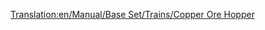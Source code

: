 [[Translation:en/Manual/Base Set/Trains/Copper Ore Hopper]]
{{es/Manual/Base Set/Trains/Vagones|Imagen=[[File:en/Manual/Base Set/Trains/Copperorehopper.png]]
|Nombre=Vagoneta de Mineral de Cobre
|PrecioNormal=2.096 € (1.048 £)
|PesoNormal=19 / 49 t
|CapacidadNormal=30 t de mineral de cobre
|PrecioMono="
|PesoMono=19 / 54 t
|CapacidadMono=35 t de mineral de cobre
|PrecioMag="
|PesoMag=19 / 56 t
|CapacidadMag=37 t de mineral de cobre
|Descripción=Las '''vagonetas de mineral de cobre''' transportan [[es/Manual/Base Set/Cargos/Mineral de cobre|cobre]] de las [[es/Minas de cobre|minas de cobre]] a las [[es/Manual/Base Set/Industries/Fábrica|fábricas]] en el clima [[es/Manual/Clima#subtropical|subtropical]].
}}